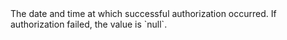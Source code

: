   

  
<ResponseField name="AuthorizationDate" type="timestamp" default="">    
The date and time at which successful authorization occurred. If authorization failed, the value is `null`.   

<Expandable title="properties">  

</Expandable> 
</ResponseField>